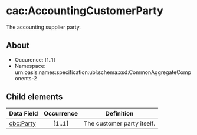# cac:AccountingCustomerParty
 The accounting supplier party.
## About
* Occurence: [1..1]
* Namespace: urn:oasis:names:specification:ubl:schema:xsd:CommonAggregateComponents-2

## Child elements
| Data Field            | Occurrence |                        Definition |
|-----------------------|:------------:|-----------------------------------|
|[cbc:Party](./Party.mdx) |	[1..1] |The customer party itself.|
